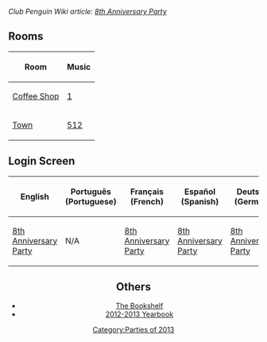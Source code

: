 ''Club Penguin Wiki article: [[clubpenguinwiki:8th Anniversary Party|8th Anniversary Party]]''

==Rooms==
<center>
{|class="wikitable" border="1"
!Room!!Music
|-
|[[Media:RoomsCoffee-8thAnniversaryParty.swf|Coffee Shop]]||[[Media:Music1.swf|1]]
|-
|[[Media:RoomsTown-8thAnniversaryParty.swf|Town]]||[[Media:Music512.swf|512]]
|}
</center>

==Login Screen==
<center>
{|class="wikitable" border="1"
!English
!Português (Portuguese)
!Français (French)
!Español (Spanish)
!Deutsch (German)
|-
|[[Media:LoginScreen-EN8thAnniversaryParty.swf|8th Anniversary Party]]||N/A||[[Media:LoginScreen-FR8thAnniversaryParty.swf|8th Anniversary Party]]||[[Media:LoginScreen-ES8thAnniversaryParty.swf|8th Anniversary Party]]||[[Media:LoginScreen-DE8thAnniversaryParty.swf|8th Anniversary Party]]
|}

==Others==
*[[Media:ENFormsLibrary-2013.swf|The Bookshelf]]
*[[Media:BooksYear1213.swf|2012-2013 Yearbook]]
{{Parties}}

[[Category:Parties of 2013]]
